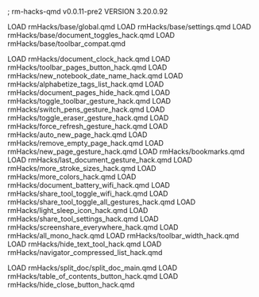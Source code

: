 ; rm-hacks-qmd v0.0.11-pre2
VERSION 3.20.0.92

LOAD rmHacks/base/global.qmd
LOAD rmHacks/base/settings.qmd
LOAD rmHacks/base/document_toggles_hack.qmd
LOAD rmHacks/base/toolbar_compat.qmd

LOAD rmHacks/document_clock_hack.qmd
LOAD rmHacks/toolbar_pages_button_hack.qmd
LOAD rmHacks/new_notebook_date_name_hack.qmd
LOAD rmHacks/alphabetize_tags_list_hack.qmd
LOAD rmHacks/document_pages_hide_hack.qmd
LOAD rmHacks/toggle_toolbar_gesture_hack.qmd
LOAD rmHacks/switch_pens_gesture_hack.qmd
LOAD rmHacks/toggle_eraser_gesture_hack.qmd
LOAD rmHacks/force_refresh_gesture_hack.qmd
LOAD rmHacks/auto_new_page_hack.qmd
LOAD rmHacks/remove_empty_page_hack.qmd
LOAD rmHacks/new_page_gesture_hack.qmd
LOAD rmHacks/bookmarks.qmd
LOAD rmHacks/last_document_gesture_hack.qmd
LOAD rmHacks/more_stroke_sizes_hack.qmd
LOAD rmHacks/more_colors_hack.qmd
LOAD rmHacks/document_battery_wifi_hack.qmd
LOAD rmHacks/share_tool_toggle_wifi_hack.qmd
LOAD rmHacks/share_tool_toggle_all_gestures_hack.qmd
LOAD rmHacks/light_sleep_icon_hack.qmd
LOAD rmHacks/share_tool_settings_hack.qmd
LOAD rmHacks/screenshare_everywhere_hack.qmd
LOAD rmHacks/all_mono_hack.qmd
LOAD rmHacks/toolbar_width_hack.qmd
LOAD rmHacks/hide_text_tool_hack.qmd
LOAD rmHacks/navigator_compressed_list_hack.qmd

LOAD rmHacks/split_doc/split_doc_main.qmd
LOAD rmHacks/table_of_contents_button_hack.qmd
LOAD rmHacks/hide_close_button_hack.qmd
